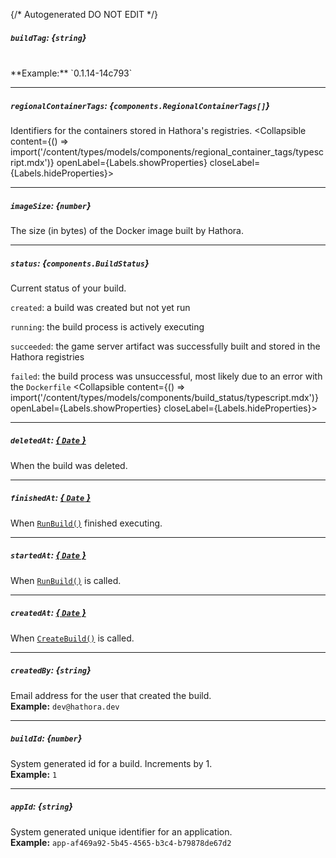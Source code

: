 {/* Autogenerated DO NOT EDIT  */}

##### `buildTag`: *{`string`}*
<br/>
**Example:** `0.1.14-14c793`

---
##### `regionalContainerTags`: *{`components.RegionalContainerTags[]`}*
Identifiers for the containers stored in Hathora's registries.
<Collapsible content={() => import('/content/types/models/components/regional_container_tags/typescript.mdx')} openLabel={Labels.showProperties} closeLabel={Labels.hideProperties}>
</Collapsible>

---
##### `imageSize`: *{`number`}*
The size (in bytes) of the Docker image built by Hathora.

---
##### `status`: *{`components.BuildStatus`}*
Current status of your build.

`created`: a build was created but not yet run

`running`: the build process is actively executing

`succeeded`: the game server artifact was successfully built and stored in the Hathora registries

`failed`: the build process was unsuccessful, most likely due to an error with the `Dockerfile`
<Collapsible content={() => import('/content/types/models/components/build_status/typescript.mdx')} openLabel={Labels.showProperties} closeLabel={Labels.hideProperties}>
</Collapsible>

---
##### `deletedAt`: [*{ `Date` }*](https://developer.mozilla.org/en-US/docs/Web/JavaScript/Reference/Global_Objects/Date)
When the build was deleted.

---
##### `finishedAt`: [*{ `Date` }*](https://developer.mozilla.org/en-US/docs/Web/JavaScript/Reference/Global_Objects/Date)
When [`RunBuild()`](https://hathora.dev/api\#tag/BuildV1/operation/RunBuild) finished executing.

---
##### `startedAt`: [*{ `Date` }*](https://developer.mozilla.org/en-US/docs/Web/JavaScript/Reference/Global_Objects/Date)
When [`RunBuild()`](https://hathora.dev/api\#tag/BuildV1/operation/RunBuild) is called.

---
##### `createdAt`: [*{ `Date` }*](https://developer.mozilla.org/en-US/docs/Web/JavaScript/Reference/Global_Objects/Date)
When [`CreateBuild()`](https://hathora.dev/api\#tag/BuildV1/operation/CreateBuild) is called.

---
##### `createdBy`: *{`string`}*
Email address for the user that created the build.
<br/>
**Example:** `dev@hathora.dev`

---
##### `buildId`: *{`number`}*
System generated id for a build. Increments by 1.
<br/>
**Example:** `1`

---
##### `appId`: *{`string`}*
System generated unique identifier for an application.
<br/>
**Example:** `app-af469a92-5b45-4565-b3c4-b79878de67d2`


